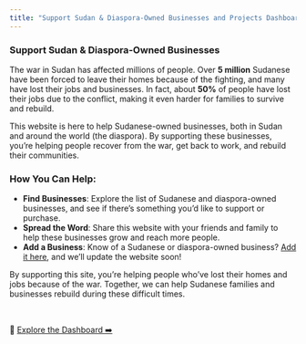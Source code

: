 ```yaml
---
title: "Support Sudan & Diaspora-Owned Businesses and Projects Dashboard"
---
```


### Support Sudan & Diaspora-Owned Businesses

The war in Sudan has affected millions of people. Over **5 million** Sudanese have been forced to leave their homes because of the fighting, and many have lost their jobs and businesses. In fact, about **50%** of people have lost their jobs due to the conflict, making it even harder for families to survive and rebuild.

This website is here to help Sudanese-owned businesses, both in Sudan and around the world (the diaspora). By supporting these businesses, you’re helping people recover from the war, get back to work, and rebuild their communities.

### How You Can Help:

-   **Find Businesses**: Explore the list of Sudanese and diaspora-owned businesses, and see if there’s something you’d like to support or purchase.
-   **Spread the Word**: Share this website with your friends and family to help these businesses grow and reach more people.
-   **Add a Business**: Know of a Sudanese or diaspora-owned business? [Add it here](https://docs.google.com/forms/d/e/1FAIpQLSd29RONu1wQb2m9U6ZKbQRK37P3I1JfwzNB8DRcjMmsixpy_g/viewform?usp=sharing), and we’ll update the website soon!

By supporting this site, you’re helping people who’ve lost their homes and jobs because of the war. Together, we can help Sudanese families and businesses rebuild during these difficult times.

<br>

🔗 [Explore the Dashboard ➡️]( dashboard.html)

</big>

